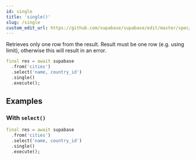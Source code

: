 ```yaml
---
id: single
title: 'single()'
slug: /single
custom_edit_url: https://github.com/supabase/supabase/edit/master/spec/supabase_dart_v1_legacy.yml
---
```



Retrieves only one row from the result. Result must be one row (e.g. using limit), otherwise this will result in an error.

```dart
final res = await supabase
  .from('cities')
  .select('name, country_id')
  .single()
  .execute();
```

## Examples

### With `select()`

```dart
final res = await supabase
  .from('cities')
  .select('name, country_id')
  .single()
  .execute();
```
